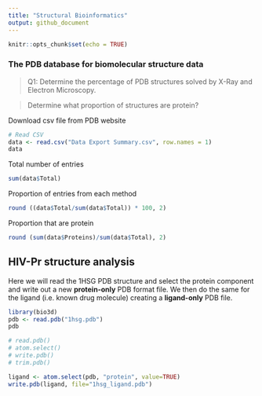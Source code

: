 ```yaml
---
title: "Structural Bioinformatics"
output: github_document
---
```


```r
knitr::opts_chunk$set(echo = TRUE)
```

### The PDB database for biomolecular structure data

> Q1: Determine the percentage of PDB structures solved by X-Ray and Electron Microscopy. 

> Determine what proportion of structures are protein?

Download csv file from PDB website
```r
# Read CSV
data <- read.csv("Data Export Summary.csv", row.names = 1)
data
```

Total number of entries
```r
sum(data$Total)
```

Proportion of entries from each method 
```r
round ((data$Total/sum(data$Total)) * 100, 2)
```

Proportion that are protein
```r
round (sum(data$Proteins)/sum(data$Total), 2)
```

## HIV-Pr structure analysis 

Here we will read the 1HSG PDB structure and select the protein component and write out a new **protein-only** PDB format file. We then do the same for the ligand (i.e. known drug molecule) creating a **ligand-only** PDB file. 
```r
library(bio3d)
pdb <- read.pdb("1hsg.pdb")
pdb
```

```r
# read.pdb()
# atom.select()
# write.pdb()
# trim.pdb()
```

```r
ligand <- atom.select(pdb, "protein", value=TRUE)
write.pdb(ligand, file="1hsg_ligand.pdb")
```

